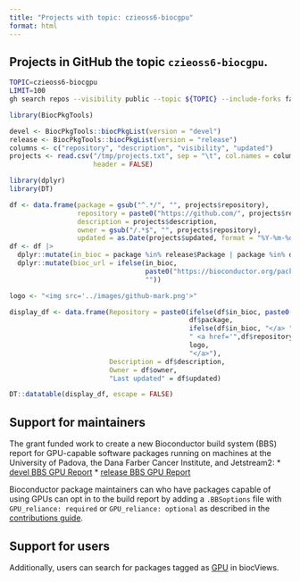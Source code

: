 ```yaml
---
title: "Projects with topic: czieoss6-biocgpu"
format: html
---
```


## Projects in GitHub the topic `czieoss6-biocgpu`.

```bash
TOPIC=czieoss6-biocgpu
LIMIT=100
gh search repos --visibility public --topic ${TOPIC} --include-forks false --limit ${LIMIT} > /tmp/projects.txt
```

```r
library(BiocPkgTools)

devel <- BiocPkgTools::biocPkgList(version = "devel")
release <- BiocPkgTools::biocPkgList(version = "release")
columns <- c("repository", "description", "visibility", "updated")
projects <- read.csv("/tmp/projects.txt", sep = "\t", col.names = columns,
                     header = FALSE)
```

```r
library(dplyr)
library(DT)

df <- data.frame(package = gsub("^.*/", "", projects$repository),
                 repository = paste0("https://github.com/", projects$repository),
                 description = projects$description,
                 owner = gsub("/.*$", "", projects$repository),
                 updated = as.Date(projects$updated, format = "%Y-%m-%d"))
df <- df |>
  dplyr::mutate(in_bioc = package %in% release$Package | package %in% devel$Package) |>
  dplyr::mutate(bioc_url = ifelse(in_bioc,
                                  paste0("https://bioconductor.org/packages/", package),
                                  ""))

logo <- "<img src='../images/github-mark.png'>"

display_df <- data.frame(Repository = paste0(ifelse(df$in_bioc, paste0("<a href='", df$bioc_url, "'>"), ""), 
                                             df$package,
                                             ifelse(df$in_bioc, "</a> ", ""),
                                             " <a href='",df$repository, "'>", 
                                             logo,
                                             "</a>"),
                         Description = df$description,
                         Owner = df$owner,
                         "Last updated" = df$updated)

DT::datatable(display_df, escape = FALSE)
```

## Support for maintainers

The grant funded work to create a new Bioconductor build system
(BBS) report for GPU-capable software packages running on machines at the
University of Padova, the Dana Farber Cancer Institute, and Jetstream2:
* [devel BBS GPU Report](https://bioconductor.org/checkResults/devel/bioc-gpu-LATEST/)
* [release BBS GPU Report](https://bioconductor.org/checkResults/release/bioc-gpu-LATEST/)

Bioconductor package maintainers can who have packages capable of using GPUs
can opt in to the build report by adding a `.BBSoptions` file with
`GPU_reliance: required` or `GPU_reliance: optional` as described in the
[contributions guide](https://contributions.bioconductor.org/advanced-build-options.html#gpu-builds).

## Support for users

Additionally, users can search for packages tagged as
[GPU](https://bioconductor.org/packages/devel/BiocViews.html#___GPU) in biocViews.